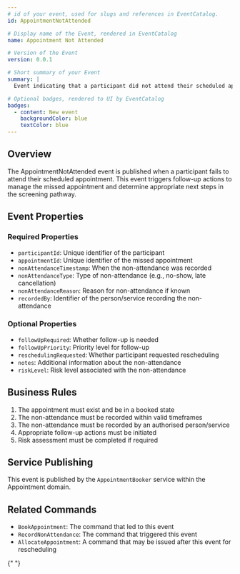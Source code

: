 ```yaml
---
# id of your event, used for slugs and references in EventCatalog.
id: AppointmentNotAttended

# Display name of the Event, rendered in EventCatalog
name: Appointment Not Attended

# Version of the Event
version: 0.0.1

# Short summary of your Event
summary: |
  Event indicating that a participant did not attend their scheduled appointment.

# Optional badges, rendered to UI by EventCatalog
badges:
  - content: New event
    backgroundColor: blue
    textColor: blue
---
```


## Overview

The AppointmentNotAttended event is published when a participant fails to attend their scheduled appointment. This event triggers follow-up actions to manage the missed appointment and determine appropriate next steps in the screening pathway.

## Event Properties

### Required Properties

- `participantId`: Unique identifier of the participant
- `appointmentId`: Unique identifier of the missed appointment
- `nonAttendanceTimestamp`: When the non-attendance was recorded
- `nonAttendanceType`: Type of non-attendance (e.g., no-show, late cancellation)
- `nonAttendanceReason`: Reason for non-attendance if known
- `recordedBy`: Identifier of the person/service recording the non-attendance

### Optional Properties

- `followUpRequired`: Whether follow-up is needed
- `followUpPriority`: Priority level for follow-up
- `reschedulingRequested`: Whether participant requested rescheduling
- `notes`: Additional information about the non-attendance
- `riskLevel`: Risk level associated with the non-attendance

## Business Rules

1. The appointment must exist and be in a booked state
2. The non-attendance must be recorded within valid timeframes
3. The non-attendance must be recorded by an authorised person/service
4. Appropriate follow-up actions must be initiated
5. Risk assessment must be completed if required

## Service Publishing

This event is published by the `AppointmentBooker` service within the Appointment domain.

## Related Commands

- `BookAppointment`: The command that led to this event
- `RecordNonAttendance`: The command that triggered this event
- `AllocateAppointment`: A command that may be issued after this event for rescheduling

<NodeGraph />{" "}
